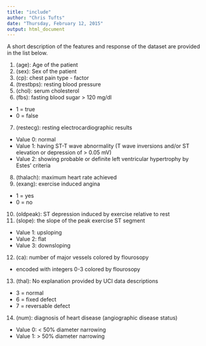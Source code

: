 ```yaml
---
title: "include"
author: "Chris Tufts"
date: "Thursday, February 12, 2015"
output: html_document
---
```


A short description of the features and response of the dataset are provided in the list below. 

1. (age): Age of the patient
2. (sex): Sex of the patient
3. (cp):  chest pain type - factor    
4. (trestbps):  resting blood pressure 
5. (chol):  serum cholesterol 
6. (fbs): fasting blood sugar > 120 mg/dl  
  - 1 = true
  - 0 = false
7. (restecg): resting electrocardiographic results
  - Value 0: normal
  - Value 1: having ST-T wave abnormality (T wave inversions and/or ST 
                                           elevation or depression of > 0.05 mV)
  - Value 2: showing probable or definite left ventricular hypertrophy
                       by Estes' criteria
8. (thalach): maximum heart rate achieved
9. (exang): exercise induced angina
  - 1 = yes
  - 0 = no
10. (oldpeak): ST depression induced by exercise relative to rest
11. (slope): the slope of the peak exercise ST segment
  - Value 1: upsloping
  - Value 2: flat
  - Value 3: downsloping     
12. (ca): number of major vessels colored by flourosopy
  - encoded with integers 0-3 colored by flourosopy   
13. (thal): No explanation provided by UCI data descriptions
  - 3 = normal
  - 6 = fixed defect
  - 7 = reversable defect     
14. (num):  diagnosis of heart disease (angiographic disease status)
  - Value 0: < 50% diameter narrowing
  - Value 1: > 50% diameter narrowing
